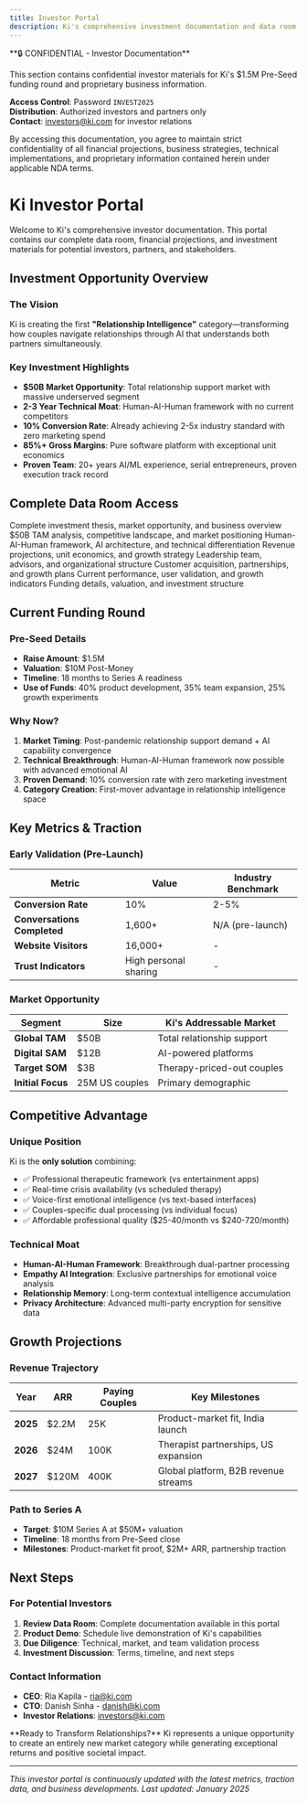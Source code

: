 ```yaml
---
title: Investor Portal
description: Ki's comprehensive investment documentation and data room
---
```


<Warning>
**🔒 CONFIDENTIAL - Investor Documentation**

This section contains confidential investor materials for Ki's $1.5M Pre-Seed funding round and proprietary business information.

**Access Control**: Password `INVEST2025`  
**Distribution**: Authorized investors and partners only  
**Contact**: [investors@ki.com](mailto:investors@ki.com) for investor relations

By accessing this documentation, you agree to maintain strict confidentiality of all financial projections, business strategies, technical implementations, and proprietary information contained herein under applicable NDA terms.
</Warning>

# Ki Investor Portal

Welcome to Ki's comprehensive investor documentation. This portal contains our complete data room, financial projections, and investment materials for potential investors, partners, and stakeholders.

## Investment Opportunity Overview

### The Vision
Ki is creating the first **"Relationship Intelligence"** category—transforming how couples navigate relationships through AI that understands both partners simultaneously.

### Key Investment Highlights
- **$50B Market Opportunity**: Total relationship support market with massive underserved segment
- **2-3 Year Technical Moat**: Human-AI-Human framework with no current competitors
- **10% Conversion Rate**: Already achieving 2-5x industry standard with zero marketing spend
- **85%+ Gross Margins**: Pure software platform with exceptional unit economics
- **Proven Team**: 20+ years AI/ML experience, serial entrepreneurs, proven execution track record

## Complete Data Room Access

<CardGroup cols={2}>
  <Card
    title="Executive Summary"
    icon="file-text"
    href="/investor/executive-summary"
  >
    Complete investment thesis, market opportunity, and business overview
  </Card>
  <Card
    title="Market Analysis"
    icon="chart-bar"
    href="/investor/market-analysis"
  >
    $50B TAM analysis, competitive landscape, and market positioning
  </Card>
  <Card
    title="Technical Innovation"
    icon="cpu"
    href="/ki/technical-architecture"
  >
    Human-AI-Human framework, AI architecture, and technical differentiation
  </Card>
  <Card
    title="Financial Model"
    icon="calculator"
    href="/investor/financial-model"
  >
    Revenue projections, unit economics, and growth strategy
  </Card>
</CardGroup>

<CardGroup cols={2}>
  <Card
    title="Team & Organization"
    icon="users"
    href="/investor/team-organization"
  >
    Leadership team, advisors, and organizational structure
  </Card>
  <Card
    title="Go-to-Market Strategy"
    icon="target"
    href="/ki/business-model"
  >
    Customer acquisition, partnerships, and growth plans
  </Card>
  <Card
    title="Traction & Metrics"
    icon="trending-up"
    href="/investor/traction-metrics"
  >
    Current performance, user validation, and growth indicators
  </Card>
  <Card
    title="Investment Terms"
    icon="handshake"
    href="/investor/investment-terms"
  >
    Funding details, valuation, and investment structure
  </Card>
</CardGroup>

## Current Funding Round

### Pre-Seed Details
- **Raise Amount**: $1.5M
- **Valuation**: $10M Post-Money
- **Timeline**: 18 months to Series A readiness
- **Use of Funds**: 40% product development, 35% team expansion, 25% growth experiments

### Why Now?
1. **Market Timing**: Post-pandemic relationship support demand + AI capability convergence
2. **Technical Breakthrough**: Human-AI-Human framework now possible with advanced emotional AI
3. **Proven Demand**: 10% conversion rate with zero marketing investment
4. **Category Creation**: First-mover advantage in relationship intelligence space

## Key Metrics & Traction

### Early Validation (Pre-Launch)
| Metric | Value | Industry Benchmark |
|--------|-------|-------------------|
| **Conversion Rate** | 10% | 2-5% |
| **Conversations Completed** | 1,600+ | N/A (pre-launch) |
| **Website Visitors** | 16,000+ | - |
| **Trust Indicators** | High personal sharing | - |

### Market Opportunity
| Segment | Size | Ki's Addressable Market |
|---------|------|----------------------|
| **Global TAM** | $50B | Total relationship support |
| **Digital SAM** | $12B | AI-powered platforms |
| **Target SOM** | $3B | Therapy-priced-out couples |
| **Initial Focus** | 25M US couples | Primary demographic |

## Competitive Advantage

### Unique Position
Ki is the **only solution** combining:
- ✅ Professional therapeutic framework (vs entertainment apps)
- ✅ Real-time crisis availability (vs scheduled therapy)
- ✅ Voice-first emotional intelligence (vs text-based interfaces)
- ✅ Couples-specific dual processing (vs individual focus)
- ✅ Affordable professional quality ($25-40/month vs $240-720/month)

### Technical Moat
- **Human-AI-Human Framework**: Breakthrough dual-partner processing
- **Empathy AI Integration**: Exclusive partnerships for emotional voice analysis
- **Relationship Memory**: Long-term contextual intelligence accumulation
- **Privacy Architecture**: Advanced multi-party encryption for sensitive data

## Growth Projections

### Revenue Trajectory
| Year | ARR | Paying Couples | Key Milestones |
|------|-----|----------------|----------------|
| **2025** | $2.2M | 25K | Product-market fit, India launch |
| **2026** | $24M | 100K | Therapist partnerships, US expansion |
| **2027** | $120M | 400K | Global platform, B2B revenue streams |

### Path to Series A
- **Target**: $10M Series A at $50M+ valuation
- **Timeline**: 18 months from Pre-Seed close
- **Milestones**: Product-market fit proof, $2M+ ARR, partnership traction

## Next Steps

### For Potential Investors
1. **Review Data Room**: Complete documentation available in this portal
2. **Product Demo**: Schedule live demonstration of Ki's capabilities
3. **Due Diligence**: Technical, market, and team validation process
4. **Investment Discussion**: Terms, timeline, and next steps

### Contact Information
- **CEO**: Ria Kapila - [ria@ki.com](mailto:ria@ki.com)
- **CTO**: Danish Sinha - [danish@ki.com](mailto:danish@ki.com)
- **Investor Relations**: [investors@ki.com](mailto:investors@ki.com)

<Tip>
**Ready to Transform Relationships?** Ki represents a unique opportunity to create an entirely new market category while generating exceptional returns and positive societal impact.
</Tip>

---

*This investor portal is continuously updated with the latest metrics, traction data, and business developments. Last updated: January 2025*